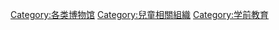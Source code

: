 [[Category:各类博物馆|Category:各类博物馆]]
[[Category:兒童相關組織|Category:兒童相關組織]]
[[Category:学前教育|Category:学前教育]]